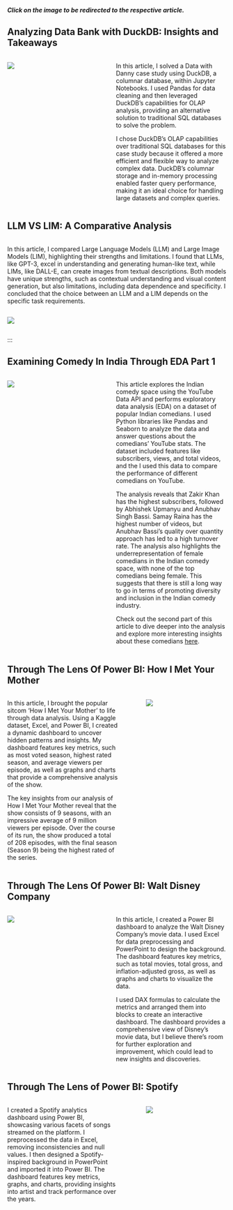  
::: {.callout-note title="Important Note Before Proceding Further"}
***Click on the image to be redirected to the respective article.***
:::

## Analyzing Data Bank with DuckDB: Insights and Takeaways

::: columns
::: {.column width="40%"}
[![](images/duckdb.png)](https://medium.com/@varghesesherwin/analyzing-data-bank-with-duckdb-insights-and-takeaways-6d28901d8f7c){target="_blank"}
:::

::: {.column width="5%"}
:::

::: {.column width="55%"}
In this article, I solved a Data with Danny case study using DuckDB, a columnar database, within Jupyter Notebooks. I used Pandas for data cleaning and then leveraged DuckDB's capabilities for OLAP analysis, providing an alternative solution to traditional SQL databases to solve the problem.

I chose DuckDB's OLAP capabilities over traditional SQL databases for this case study because it offered a more efficient and flexible way to analyze complex data. DuckDB's columnar storage and in-memory processing enabled faster query performance, making it an ideal choice for handling large datasets and complex queries.


:::
:::

## LLM VS LIM: A Comparative Analysis

::: columns

::: {.column width="55%"}
In this article, I compared Large Language Models (LLM) and Large Image Models (LIM), highlighting their strengths and limitations. I found that LLMs, like GPT-3, excel in understanding and generating human-like text, while LIMs, like DALL-E, can create images from textual descriptions. Both models have unique strengths, such as contextual understanding and visual content generation, but also limitations, including data dependence and specificity. I concluded that the choice between an LLM and a LIM depends on the specific task requirements.
::: 
:::

::: {.column width="40%"}
[![](images/llmvslim.png)](https://medium.com/gopenai/large-language-models-llm-vs-large-image-models-lim-a-comparative-analysis-91d770443bab){target="_blank"}
:::
:::



## Examining Comedy In India Through EDA Part 1

::: columns
::: {.column width="40%"}
[![](images/comedy.png)](https://medium.com/@varghesesherwin/examining-comedy-in-india-through-eda-part-1-7439381f9ad1){target="_blank"}
:::

::: {.column width="5%"}
:::

::: {.column width="55%"}
This article explores the Indian comedy space using the YouTube Data API and performs exploratory data analysis (EDA) on a dataset of popular Indian comedians. I used Python libraries like Pandas and Seaborn to analyze the data and answer questions about the comedians' YouTube stats. The dataset included features like subscribers, views, and total videos, and the I used this data to compare the performance of different comedians on YouTube.

The analysis reveals that Zakir Khan has the highest subscribers, followed by Abhishek Upmanyu and Anubhav Singh Bassi. Samay Raina has the highest number of videos, but Anubhav Bassi's quality over quantity approach has led to a high turnover rate. The analysis also highlights the underrepresentation of female comedians in the Indian comedy space, with none of the top comedians being female. This suggests that there is still a long way to go in terms of promoting diversity and inclusion in the Indian comedy industry.

Check out the second part of this article to dive deeper into the analysis and explore more interesting insights about these comedians [here](https://medium.com/@varghesesherwin/examining-comedy-in-india-through-eda-part-2-63ec937f84d1){target="_blank"}.

:::
:::

## Through The Lens Of Power BI: How I Met Your Mother

::: columns
::: {.column width="55%"}
In this article, I brought the popular sitcom 'How I Met Your Mother' to life through data analysis. Using a Kaggle dataset, Excel, and Power BI, I created a dynamic dashboard to uncover hidden patterns and insights. My dashboard features key metrics, such as most voted season, highest rated season, and average viewers per episode, as well as graphs and charts that provide a comprehensive analysis of the show.

The key insights from our analysis of How I Met Your Mother reveal that the show consists of 9 seasons, with an impressive average of 9 million viewers per episode. Over the course of its run, the show produced a total of 208 episodes, with the final season (Season 9) being the highest rated of the series.
:::

::: {.column width="5%"}
:::

::: {.column width="40%"}
[![](images/himym.png)](https://medium.com/gopenai/through-the-lens-of-power-bi-how-i-met-your-mother-3e3e6067f227){target="_blank"}

:::
:::

## Through The Lens Of Power BI: Walt Disney Company

::: columns
::: {.column width="40%"}
[![](images/disney.png)](https://medium.com/@varghesesherwin/through-the-lens-of-power-bi-walt-disney-company-8760ab9527c6){target="_blank"}

:::

::: {.column width="5%"}
:::

::: {.column width="55%"}
In this article, I created a Power BI dashboard to analyze the Walt Disney Company's movie data. I used Excel for data preprocessing and PowerPoint to design the background. The dashboard features key metrics, such as total movies, total gross, and inflation-adjusted gross, as well as graphs and charts to visualize the data. 

I used DAX formulas to calculate the metrics and arranged them into blocks to create an interactive dashboard. The dashboard provides a comprehensive view of Disney's movie data, but I believe there's room for further exploration and improvement, which could lead to new insights and discoveries.

:::
:::

## Through The Lens of Power BI: Spotify

::: columns
::: {.column width="55%"}
I created a Spotify analytics dashboard using Power BI, showcasing various facets of songs streamed on the platform. I preprocessed the data in Excel, removing inconsistencies and null values. I then designed a Spotify-inspired background in PowerPoint and imported it into Power BI. The dashboard features key metrics, graphs, and charts, providing insights into artist and track performance over the years.
:::

::: {.column width="5%"}
:::

::: {.column width="40%"}
[![](images/spotify.png)](https://medium.com/@varghesesherwin/through-the-lens-of-power-bi-walt-disney-company-8760ab9527c6){target="_blank"}

:::
:::

